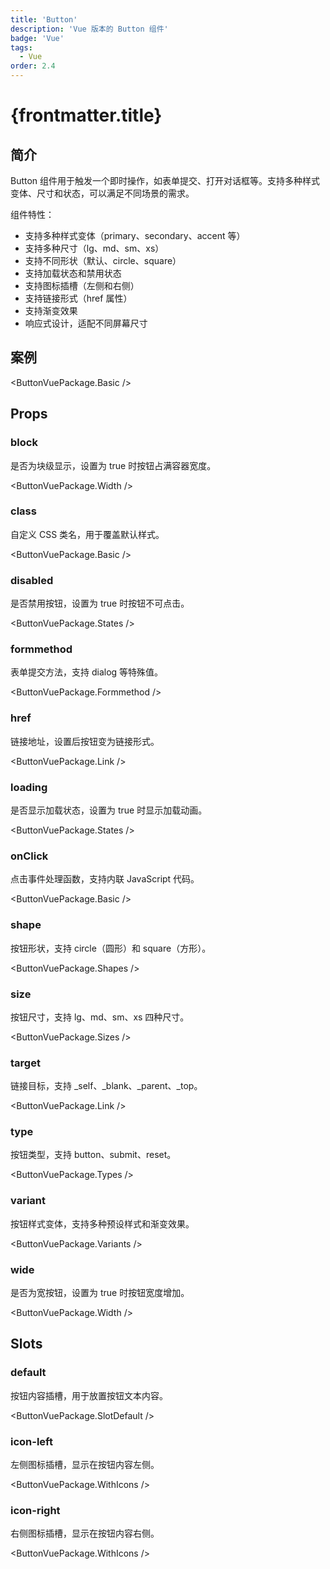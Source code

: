```yaml
---
title: 'Button'
description: 'Vue 版本的 Button 组件'
badge: 'Vue'
tags:
  - Vue
order: 2.4
---
```



# {frontmatter.title}

## 简介

Button 组件用于触发一个即时操作，如表单提交、打开对话框等。支持多种样式变体、尺寸和状态，可以满足不同场景的需求。

组件特性：

- 支持多种样式变体（primary、secondary、accent 等）
- 支持多种尺寸（lg、md、sm、xs）
- 支持不同形状（默认、circle、square）
- 支持加载状态和禁用状态
- 支持图标插槽（左侧和右侧）
- 支持链接形式（href 属性）
- 支持渐变效果
- 响应式设计，适配不同屏幕尺寸

## 案例

<ButtonVuePackage.Basic />

## Props

### block

是否为块级显示，设置为 true 时按钮占满容器宽度。

<ButtonVuePackage.Width />

### class

自定义 CSS 类名，用于覆盖默认样式。

<ButtonVuePackage.Basic />

### disabled

是否禁用按钮，设置为 true 时按钮不可点击。

<ButtonVuePackage.States />

### formmethod

表单提交方法，支持 dialog 等特殊值。

<ButtonVuePackage.Formmethod />

### href

链接地址，设置后按钮变为链接形式。

<ButtonVuePackage.Link />

### loading

是否显示加载状态，设置为 true 时显示加载动画。

<ButtonVuePackage.States />

### onClick

点击事件处理函数，支持内联 JavaScript 代码。

<ButtonVuePackage.Basic />

### shape

按钮形状，支持 circle（圆形）和 square（方形）。

<ButtonVuePackage.Shapes />

### size

按钮尺寸，支持 lg、md、sm、xs 四种尺寸。

<ButtonVuePackage.Sizes />

### target

链接目标，支持 _self、_blank、_parent、_top。

<ButtonVuePackage.Link />

### type

按钮类型，支持 button、submit、reset。

<ButtonVuePackage.Types />

### variant

按钮样式变体，支持多种预设样式和渐变效果。

<ButtonVuePackage.Variants />

### wide

是否为宽按钮，设置为 true 时按钮宽度增加。

<ButtonVuePackage.Width />

## Slots

### default

按钮内容插槽，用于放置按钮文本内容。

<ButtonVuePackage.SlotDefault />

### icon-left

左侧图标插槽，显示在按钮内容左侧。

<ButtonVuePackage.WithIcons />

### icon-right

右侧图标插槽，显示在按钮内容右侧。

<ButtonVuePackage.WithIcons />
